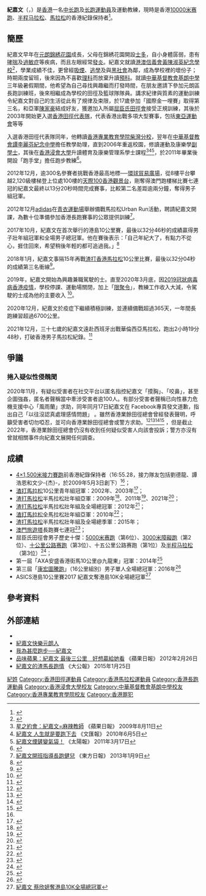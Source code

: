 {{Infobox sportsperson
| name                      = 紀嘉文
| image                     = 
| image_size                = 
| alt                       = 
| caption                   = 
| real_name                 = 
| native_name               = 
| native_name_lang          = 
| romanizedname             = 
| english_name              = Gi Ka Man
| birth_name                = 
| nationality               = {{flag|HKG}}
| national_team             = 
| ethnicity                 = 
| hometown                  = 
| citizenship               = 
| birth_date                = {{Birth date and age|year=1984|month=1|day=25}}
| birth_place               = 
| death_date                = 
| death_place               = 
| resting_place             = 
| resting_place_coordinates = 
| monuments                 = 
| residence                 = 
| education                 = 香港浸會大學體育及康樂管理系
| alma_mater                = [[港澳信義會黃陳淑英紀念學校|港澳信義會黃陳淑英紀念學校]]<br>[[中華基督教會基朗中學|中華基督教會基朗中學]]
| occupation                = 
| years_active              = 2002 -2022
| agent                     = 
| height                    = {{height|m=1.74}}
| weight                    = {{weight|kg=63}}
| spouse                    = 
| website                   = 
| country                   = 
| sport                     = 田徑
| position                  = 
| shoots                    = 
| catches                   = 
| disability                = 
| disability_class          = 
| weight_class              = 
| weight_class_type         = 
| rank                      = 
| event                     = 中長跑、長跑
| collegeteam               = 
| league                    = 
| league_type               = 
| club                      = 跑手堂體育會 (Runners Athletic Club)
| team                      = 
| turnedpro                 = 
| former_partner            = 
| coach                     = 
| retired                   = 
| coaching                  = 
| worlds                    = 
{{ubl
|'''2003年IAAF世界越野錦標賽（Junior Race）'''：第114名
|'''2011年夏季世界大學運動會'''：半程馬拉松第15名
|'''2012年世界半程馬拉松錦標賽'''：半程馬拉松第68名
}}
| regionals                 = 
{{ubl
|'''2009年東亞運動會'''：5000公尺第五名
|'''2009年東亞運動會'''：10000公尺第四名
|'''2009年東亞運動會'''：3000公尺障礙（91.4公分）第五名
}}
| nationals                 = 
{{ubl
|'''2002年香港學界體育聯會元朗區中學分會中學校際田徑錦標賽男子甲組'''：1500公尺第1名
|'''2002年香港學界體育聯會元朗區中學分會中學校際田徑錦標賽男子甲組'''：5000公尺第1名
|'''2009年全港運動會男子組'''：5000公尺第1名
|'''2010年臺北國際田徑邀請賽男子組'''：3000公尺障礙（91.4公分）第6名
|'''2010年臺北國際田徑邀請賽男子組'''：5000公尺第8名
|'''2010年中國全國田徑大獎賽合肥站男子組'''：3000公尺障礙（91.4公分）第19名
|'''2015年香港田徑系列賽一男子組'''：5000公尺第1名
|'''2015年香港田徑系列賽二男子組'''：10000公尺第1名
|'''2016年香港田徑錦標賽男子組'''：5000公尺第1名
|'''2017年香港田徑系列賽一男子組'''：10000公尺第1名
|'''2018年香港田徑系列賽四男子組'''：10000公尺第1名
}}
| olympics                  = 
| paralympics               = 
| commonwealth              = 
| highestranking            = 
| pb                        = 
{{ubl
|'''1500公尺'''：4分04.33秒 （2008年）
|'''3000公尺'''：9分12.73秒 （2007年）
|'''5000公尺'''：14分56.60秒 （2011年）
|'''10000公尺'''：30分53.06秒 （2012年）
|'''10公里'''：31分26秒 （2012年）
|'''15公里'''：48分15秒 （2011年）
|'''半程馬拉松'''：1小時06分39秒 （2011年）
|'''馬拉松'''：2小時19分48秒 （2021年）
|'''3000公尺障礙（91.4公分）'''：9分22.01秒 （2009, 2011年）
}}
| medaltemplates            = 
| show-medals               = 
| updated                   = 2020年2月20日
}}

'''紀嘉文'''（{{lang-en|Gi Ka-man}}，{{bd|1984年|1月25日||}}）是[[香港|香港]]一名[[中长跑|中长跑]]及[[长跑|长跑]][[運動員|運動員]]及運動教練，現時是香港[[10000米赛跑|10000米赛跑]]、[[半程马拉松|半程马拉松]]、[[马拉松|馬拉松]]的香港紀錄保持者<ref name="香港紀錄">{{cite web|url=https://hkaaa.com/tc/template.php?menu_refid=61|title=香港紀錄：香港紀錄明細表 [2021-09-27]|website=[[香港業餘田徑總會|''hkaaa.com'']]|accessdate=2021-10-24|dead-url=no}}</ref>。

==簡歷==
紀嘉文早年在[[元朗區|元朗]][[錦綉花園|錦綉花園]]成長，父母在錦綉花園開設[[士多|士多]]，自小身體孱弱，患有[[哮喘|哮喘]]及[[过敏|過敏症]]等疾病，而且左眼經常[[發炎|發炎]]。紀嘉文就讀[[港澳信義會黃陳淑英紀念學校|港澳信義會黃陳淑英紀念學校]]<ref>{{cite web |url=https://www.wcsy.edu.hk/wp-content/uploads/2018/01/35TH_pdf.pdf |title=港澳信義會黃陳淑英紀念學校35周年特刊 |last= |first= |date=2018 |website= |publisher=港澳信義會黃陳淑英紀念學校 |access-date=2021-03-18 |quote=}}</ref>，學業成績不佳，更曾經[[吸煙|吸煙]]、[[逃學|逃學]]及與[[黑社會|黑社會]]為鄰，成為學校裡的壞份子；時期兩度留班，後來因為不喜歡[[理科|理科]]而放棄升讀[[預科|預科]]。就讀[[中華基督教會基朗中學|中華基督教會基朗中學]]三年級暑假期間，他希望為自己尋找興趣繼而打發時間，在朋友邀請下參加元朗區長跑訓練班，後來相繼成為學校的田徑及籃球隊隊員。講求紀律與質素的運動訓練令紀嘉文對自己的生活從此有了規律及束限，於17歲參加「國際金一哩賽」取得第三名，和亞軍[[陳家豪|陳家豪]]結成好友，獲邀加入所屬[[屈臣氏田徑會|屈臣氏田徑會]]接受正規訓練，其後於2003年開始更入選[[香港田徑代表隊|香港田徑代表隊]]，代表香港出戰多項大型賽事，包括[[東亞運動會|東亞運動會]]等等

入選香港田徑代表隊同年，他轉讀[[香港專業教育學院柴灣分校|香港專業教育學院柴灣分校]]，翌年在[[中華基督教會譚李麗芬紀念中學|中華基督教會譚李麗芬紀念中學]]擔任教學助理，直到2006年重返校園，修讀運動及康樂學[[副學士|副學士]]，其後在[[香港浸會大學|香港浸會大學]]升讀體育及康樂管理系學士課程<ref>[http://hk.apple.nextmedia.com/template/apple/art_main.php?iss_id=20090811&sec_id=25391&subsec_id=25392&art_id=13084780 星之約會：紀嘉文=麻辣教師] {{Wayback|url=http://hk.apple.nextmedia.com/template/apple/art_main.php?iss_id=20090811&sec_id=25391&subsec_id=25392&art_id=13084780 |date=20091018063438 }} 《蘋果日報》 2009年8月11日</ref><ref>[http://paper.wenweipo.com/2010/06/05/FC1006050003.htm 紀嘉文 人生就是要跑下去] {{Wayback|url=http://paper.wenweipo.com/2010/06/05/FC1006050003.htm |date=20100921070540 }} 《文匯報》 2010年6月5日</ref><ref>[http://the-sun.on.cc/cnt/sport/20110317/00514_007.html 紀嘉文煙鏟變氣袋！] {{Wayback|url=http://the-sun.on.cc/cnt/sport/20110317/00514_007.html |date=20160305070003 }} 《太陽報》 2011年3月17日</ref>，於2011年畢業後開設「跑手堂」擔任跑步教練<ref>{{cite news |language=zh-hk |url=http://www.singpao.com/NewsArticle.aspx?NewsID=177003&Lang=tc |title=紀嘉文跑出新天地 |publisher=[[成報|''singpao.com'']] |date=2011-06-18 |accessdate=2011-06-30 }}{{dead link|date=2018年4月 |bot=InternetArchiveBot |fix-attempted=yes }}</ref>。

2012年12月，逾300名參賽者挑戰香港最高地標──[[環球貿易廣場|環球貿易廣場]]，從8樓平台攀越2,120級樓梯登上位處100樓的[[天際100香港觀景台|天際100香港觀景台]]，剛奪得澳門跑樓梯比賽七連冠的紀嘉文最終以13分20秒時間完成賽事，比較第二名差距逾兩分鐘，奪得男子組冠軍。

2012年12月[[adidas|adidas]]在[[青衣運動場|青衣運動場]]舉辦備戰馬拉松Urban Run活動，聘請紀嘉文開課，為數十位準備參加香港長跑賽事的公眾提供訓練<ref>[http://orientaldaily.on.cc/cnt/sport/20130109/00286_002.html 紀嘉文開班指導長跑健兒] {{Wayback|url=http://orientaldaily.on.cc/cnt/sport/20130109/00286_002.html |date=20160305011113 }} 《東方日報》 2013年1月9日</ref>。

2017年10月，紀嘉文在首次舉行的港島10公里賽，最後以32分46秒的成績贏得男子壯年組冠軍和全場男子總冠軍。他在賽後表示：「自己年紀大了，有點力不從心，捱住回來，希望稍後年輕的都可追過我。」<ref>{{cite news|title=紀嘉文蔡欣妍港島10公里賽掄元|url=http://www.singpao.com.hk/index.php?fi=news5&id=51910|agency=成報|date=2017-11-13|accessdate=2018-07-02|archive-date=2018-07-02|archive-url=https://web.archive.org/web/20180702175854/http://www.singpao.com.hk/index.php?fi=news5&id=51910|dead-url=no}}</ref>

2018年1月，紀嘉文事隔15年再戰[[渣打香港馬拉松|渣打香港馬拉松]]10公里比賽，最後以32分04秒的成績第三名衝線<ref>{{cite news |title=10公里跑封王稱后 香港鐵人威盡渣馬 |url=https://hk.sports.appledaily.com/sports/daily/article/20180122/20281848 |agency=蘋果日報 |date=2018-01-22 |accessdate=2018-07-02 |archive-date=2018-07-02 |archive-url=https://web.archive.org/web/20180702204432/https://hk.sports.appledaily.com/sports/daily/article/20180122/20281848 |dead-url=no }}</ref>。

2019年，紀嘉文開始為興趣兼職駕駛的士。直至2020年3月底，因[[2019冠狀病毒病香港疫情|2019冠狀病毒病香港疫情]]，學校停課、運動場關閉，加上「[[2019冠狀病毒病香港疫情相關安排#其他臨時法例|限聚令]]」，教練工作收入大減，令駕駛的士成為他的主要收入
<ref>{{cite news |title=紀家文兼職駕駛的士 |url= http://cablenews.i-cable.com/ci/videopage/news/22906 |agency=有線新聞 |date=2020-04-14}}</ref>。

2020年12月，紀嘉文於疫症下繼續積極訓練，並連續備戰超過365天，一年間長跑練習超過6700公里。

2021年12月，三十七歲的紀嘉文遠赴西班牙出戰華倫西亞馬拉松，跑出2小時19分48秒，打破香港男子馬拉松紀錄。<ref>{{Cite news|url=https://www.hk01.com/跑步/708696/紀嘉文打破馬拉松香港紀錄的意義-要給自己一個可貴的證明|title=馬拉松｜紀嘉文打破全馬香港紀錄的意義　要給自己一個證明|work=HK01|date=2021-12-05}}</ref>

==爭議==
===捲入疑似性侵醜聞===
2020年11月，有疑似受害者在社交平台以匿名指控紀嘉文「摸胸」、「咬鼻」，甚至企圖強姦，匿名者聲稱當中牽涉受害者逾100人。有部分受害者聲稱已向性暴力危機支援中心「風雨蘭」求助，同年同月17日紀嘉文在 Facebook專頁發文道歉，指出自己「以往沒認真處理感情問題」 。雖然香港業餘田徑總會曾經發表聲明，呼籲受害者切勿啞忍，並可向香港業餘田徑總會或警方求助。<ref>{{cite news |title=紀嘉文捲性侵醜聞 網上撰文道歉：沒認真處理感情問題 |url=https://www.sportsroad.hk/archives/316133 |publisher=香港體育新聞平台 |date=2020-11-17 |language=zh-hant}}</ref><ref>{{cite news |title=港長跑名將爆性侵醜聞　受害者達上百人 |url=https://tw.appledaily.com/international/20201117/KUTWQ5LNRRDJJEVJK36GEL2I3E/ |accessdate=2021-02-27 |publisher=蘋果新聞 |date=2020-11-17 |language=zh-hant}}</ref><ref>{{cite news |title=香港長跑名將紀嘉文遭控性騷擾 田總籲被害人出面勿容忍 |url=https://www.cna.com.tw/news/acn/202011180303.aspx |accessdate=2021-02-27 |publisher=中央通訊社 |date=2020-11-18 |language=zh-hant}}</ref><ref>{{cite news |title=傳侵犯逾百女學員 香港長跑名將紀嘉文在臉書道歉 |url=https://udn.com/news/story/7332/5024055 |accessdate=2021-02-27 |publisher=聯合新聞網 |date=2020-11-18 |language=zh-hant}}</ref> ，但是截止2022年，香港業餘田徑總會仍沒有收到任何疑似受害人向該會投訴；警方亦沒有曾就相關事件向紀嘉文展開任何調查。

==成績==
* [[接力賽跑|4×1,500米接力賽跑]]前香港紀錄保持者（16:55.28，接力隊友包括劉德龍、譚浩恩和文少-{杰}-，於2009年5月3日創下）<ref name="香港紀錄"/>；
* [[渣打馬拉松|渣打馬拉松]]10公里青年組冠軍：2002年、2003年<ref>{{cite news |language=en |url=http://hk.apple.nextmedia.com/template/apple/art_main.php?iss_id=20090129&sec_id=25391&art_id=12141973 |title=紀嘉文：想贏我冇咁易 |publisher=[[蘋果日報|''hk.apple.nextmedia.com'']] |date=2009-01-29 |accessdate=2011-06-30}}</ref>；
* [[渣打馬拉松|渣打馬拉松]]半馬拉松壯年組亞軍：2009年<ref>{{cite web |language=zh-hk |url=http://www.hkmarathon.com/marathon/chi/event/results/past/2009result.jsp?yearSelect=2009&categorySelect=half_senior#2009_half_senior |title=比賽結果：2009年 |publisher=[[渣打馬拉松|''hkmarathon.com'']] |accessdate=2011-06-30 }}{{dead link|date=2018年4月 |bot=InternetArchiveBot |fix-attempted=yes }}</ref>、2011年<ref>{{cite web |language=zh-hk |url=http://www.hkmarathon.com/marathon/chi/event/results/result.jsp?searchYear=2011&searchText=HMS&searchTypeRadio=cat&sPage=1 |title=2011比賽結果：HMS |publisher=[[渣打馬拉松|''hkmarathon.com'']] |accessdate=2011-06-30 |deadurl=yes |archiveurl=https://web.archive.org/web/20110226083922/http://www.hkmarathon.com/marathon/chi/event/results/result.jsp?searchYear=2011&searchText=HMS&searchTypeRadio=cat&sPage=1 |archivedate=2011-02-26 }}</ref>、2021年<ref>{{cite news|url=https://www.hk01.com/即時體育/692296/|title=渣打馬拉松2021｜陳家豪半馬奪冠與紀嘉文攜手衝線　屈旨盈封后|newspaper=香港01|date=2021年10月24日|accessdate=2021年10月24日|dead-url=no}}</ref>；
* [[渣打馬拉松|渣打馬拉松]]半馬拉松壯年組及全場總冠軍：2012年<ref>{{cite web |language=zh-hk |url=http://news.mingpao.com/20120206/sqa2.htm |title=紀嘉文挫宿敵首封王 |publisher=[[明報|明報]] |accessdate=2012-02-06}}</ref>；
* [[渣打馬拉松|渣打馬拉松]]全馬拉松壯年組亞軍：2010年<ref>{{cite web |language=zh-hk |url=http://www.hkmarathon.com/marathon/chi/event/results/past/2010result.jsp?yearSelect=2010&categorySelect=10km_junior#2010_10km_junior |title=比賽結果：2010年 |publisher=[[渣打馬拉松|''hkmarathon.com'']] |accessdate=2011-06-30 |deadurl=yes |archiveurl=https://web.archive.org/web/20110225030612/http://www.hkmarathon.com/marathon/chi/event/results/past/2010result.jsp?yearSelect=2010&categorySelect=10km_junior#2010_10km_junior |archivedate=2011-02-25 }}</ref>；
* [[渣打馬拉松|渣打馬拉松]]半馬拉松壯年組及全場總季軍：2015年；
* [[澳門旅遊塔|澳門旅遊塔]]長跑賽七連冠<ref>{{cite news |language=zh-hk |url=http://www.macaodaily.com/html/2011-02/07/content_561319.htm |title=藍白港將紀嘉文七連冠 |publisher=[[澳門日報|''macaodaily.com'']] |date=2011-02-07 |accessdate=2011-06-30 |deadurl=yes |archiveurl=https://web.archive.org/web/20110214021338/http://www.macaodaily.com/html/2011-02/07/content_561319.htm |archivedate=2011-02-14 }}</ref>；
* 屈臣氏田徑會男子歷史十傑：[[5000米赛跑|5000米赛跑]]（第6位）、[[障礙跑|3000米障礙跑]]（第2位）、[[10000米赛跑|十公里公路赛跑]]（第3位）、十五公里公路赛跑（第1位）及[[半程马拉松|半程马拉松]]（第3位）<ref>{{cite web |language=zh-hk |url=http://wac.aswatson.com/wac/tables/athletes/WAC%20Top%2010%20(%20Men's%20).pdf |title=屈臣氏田徑會男子歷史十傑 |publisher=''wac.aswatson.com'' |accessdate=2011-06-30 }}{{Dead link|date=2018年6月 |bot=InternetArchiveBot |fix-attempted=no }}</ref>；
* 第一屆「AXA安盛香港街馬10公里@九龍東」冠軍：2014年<ref>{{cite news |language=en |url=http://hk.apple.nextmedia.com/realtime/news/20140323/52312176 |title=街馬10公里比賽 參賽者指氣氛勝渣馬 |publisher=[[蘋果日報|''hk.apple.nextmedia.com'']] |date=2014-03-23 |accessdate=2014-03-23 |archive-date=2014-03-25 |archive-url=https://web.archive.org/web/20140325214506/http://hk.apple.nextmedia.com/realtime/news/20140323/52312176 |dead-url=no }}</ref>
* 第三屆「[[康宏圖騰跑|康宏圖騰跑]]」（16公里組別）男子單人全場總冠軍：2016年<ref>{{cite news |language=en |url=http://www.singpao.com.hk/index.php?fi=history&id=5657 |title=千八跑手聚麥徑 為慈善山林衝刺 |publisher=[[成報|''www.singpao.com'']] |date=2016-10-09 |accessdate=2016-10-10 |archive-date=2016-10-11 |archive-url=https://web.archive.org/web/20161011143032/http://www.singpao.com.hk/index.php?fi=history&id=5657 |dead-url=no }}</ref>
* ASICS港島10公里賽2017 紀嘉文奪港島10K全場總冠軍<ref>[https://www.sportsroad.hk/archives/177531 紀嘉文 蔡欣妍奪港島10K全場總冠軍]</ref>

== 參考資料 ==
{{Reflist}}

== 外部連結 ==
*{{IAAF name|194131}}
*[http://hk.apple.nextmedia.com/template/apple/art_main.php?iss_id=20110630&sec_id=25391&subsec_id=25392&art_id=15388423 紀嘉文快樂元朗人]
*[http://www.sportsoho.com/pg/magcontent/253049/ 我為甚麼跑步──紀嘉文] {{Wayback|url=http://www.sportsoho.com/pg/magcontent/253049/ |date=20101204123034 }}
*[http://hk.apple.nextmedia.com/news/art/20120226/16104157 品味蘋果：紀嘉文 最後三公里　好想贏給她看] {{Wayback|url=http://hk.apple.nextmedia.com/news/art/20120226/16104157 |date=20150212014604 }} 《蘋果日報》 2012年2月26日 
*[http://news.takungpao.com.hk/paper/q/2015/0125/2900801.html 紀嘉文的渣馬長跑情] {{Wayback|url=http://news.takungpao.com.hk/paper/q/2015/0125/2900801.html |date=20160304195733 }} 《大公報》 2015年1月25日
[[Category:紀姓|紀姓]]
[[Category:香港田徑運動員|Category:香港田徑運動員]]
[[Category:香港馬拉松運動員|Category:香港馬拉松運動員]]
[[Category:香港長跑運動員|Category:香港長跑運動員]]
[[Category:香港浸會大學校友|Category:香港浸會大學校友]]
[[Category:中華基督教會基朗中學校友|Category:中華基督教會基朗中學校友]]
[[Category:香港專業教育學院校友|Category:香港專業教育學院校友]]
[[Category:香港罪犯|Category:香港罪犯]]
